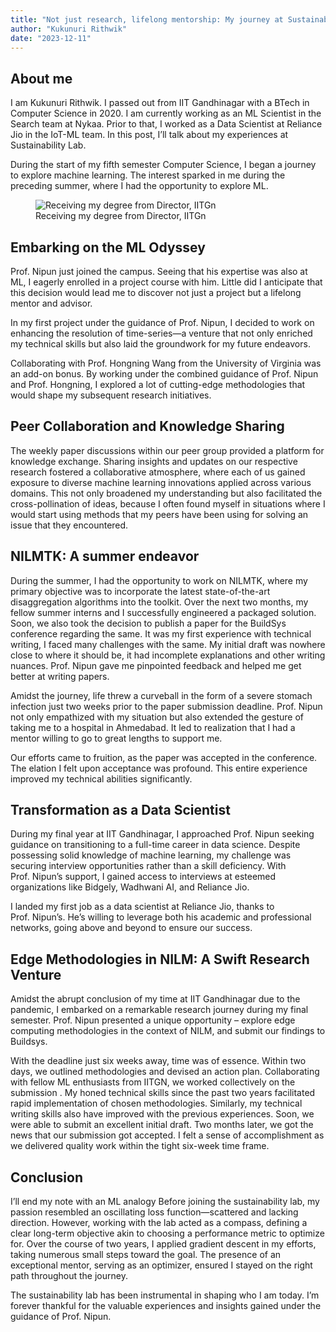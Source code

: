 ```yaml
---
title: "Not just research, lifelong mentorship: My journey at Sustainability Lab"
author: "Kukunuri Rithwik"
date: "2023-12-11"
---
```


## About me
I am Kukunuri Rithwik. I passed out from IIT Gandhinagar with a BTech in Computer Science in 2020. I am currently working as an ML Scientist in the Search team at Nykaa. Prior to that, I worked as a Data Scientist at Reliance Jio in the IoT-ML team. In this post, I'll talk about my experiences at Sustainability Lab. 

During the start of my fifth semester Computer Science, I began a journey to explore machine learning. The interest sparked in me during the preceding summer, where I had the opportunity to explore ML.

![Receiving my degree from Director, IITGn](../images/rithwik.jpeg)

## Embarking on the ML Odyssey

Prof. Nipun just joined the campus. Seeing that his expertise was also at ML, I eagerly enrolled in a project course with him. Little did I anticipate that this decision would lead me to discover not just a project but a lifelong mentor and advisor.

In my first project under the guidance of Prof. Nipun, I decided to work on enhancing the resolution of time-series—a venture that not only enriched my technical skills but also laid the groundwork for my future endeavors.

Collaborating with Prof. Hongning Wang from the University of Virginia was an add-on bonus. By working under the combined guidance of Prof. Nipun and Prof. Hongning, I explored a lot of cutting-edge methodologies that would shape my subsequent research initiatives.

## Peer Collaboration and Knowledge Sharing

The weekly paper discussions within our peer group provided a platform for knowledge exchange. Sharing insights and updates on our respective research fostered a collaborative atmosphere, where each of us gained exposure to diverse machine learning innovations applied across various domains. This not only broadened my understanding but also facilitated the cross-pollination of ideas, because I often found myself in situations where I would start using methods that my peers have been using for solving an issue that they encountered.

## NILMTK: A summer endeavor

During the summer, I had the opportunity to work on NILMTK, where my primary objective was to incorporate the latest state-of-the-art disaggregation algorithms into the toolkit. Over the next two months, my fellow summer interns and I successfully engineered a packaged solution. Soon, we also took the decision to publish a paper for the BuildSys conference regarding the same. It was my first experience with technical writing, I faced many challenges with the same. My initial draft was nowhere close to where it should be, it had incomplete explanations and other writing nuances. Prof. Nipun gave me pinpointed feedback and helped me get better at writing papers.

Amidst the journey, life threw a curveball in the form of a severe stomach infection just two weeks prior to the paper submission deadline. Prof. Nipun not only empathized with my situation but also extended the gesture of taking me to a hospital in Ahmedabad. It led to realization that I had a mentor willing to go to great lengths to support me.

Our efforts came to fruition, as the paper was accepted in the conference. The elation I felt upon acceptance was profound. This entire experience improved my technical abilities significantly. 

## Transformation as a Data Scientist 

During my final year at IIT Gandhinagar, I approached Prof. Nipun seeking guidance on transitioning to a full-time career in data science. Despite possessing solid knowledge of machine learning, my challenge was securing interview opportunities rather than a skill deficiency. With Prof. Nipun's support, I gained access to interviews at esteemed organizations like Bidgely, Wadhwani AI, and Reliance Jio.

I landed my first job as a data scientist at Reliance Jio, thanks to Prof. Nipun's. He's willing to leverage both his academic and professional networks, going above and beyond to ensure our success. 

## Edge Methodologies in NILM: A Swift Research Venture

Amidst the abrupt conclusion of my time at IIT Gandhinagar due to the pandemic, I embarked on a remarkable research journey during my final semester. Prof. Nipun presented a unique opportunity – explore edge computing methodologies in the context of NILM, and submit our findings to Buildsys.

With the deadline just six weeks away, time was of essence. Within two days, we outlined methodologies and devised an action plan. Collaborating with fellow ML enthusiasts from IITGN, we worked collectively on the submission . My honed technical skills since the past two years facilitated rapid implementation of chosen methodologies. Similarly, my technical writing skills also have improved with the previous experiences. Soon, we were able to submit an excellent initial draft. Two months later, we got the news that our submission got accepted. I felt a sense of accomplishment as we delivered quality work within the tight six-week time frame.

## Conclusion

I'll end my note with an ML analogy
Before joining the sustainability lab, my passion resembled an oscillating loss function—scattered and lacking direction. However, working with the lab acted as a compass, defining a clear long-term objective akin to choosing a performance metric to optimize for. Over the course of two years, I applied gradient descent in my efforts, taking numerous small steps toward the goal. The presence of an exceptional mentor, serving as an optimizer, ensured I stayed on the right path throughout the journey. 

The sustainability lab has been instrumental in shaping who I am today. I'm forever thankful for the valuable experiences and insights gained under the guidance of Prof. Nipun.
